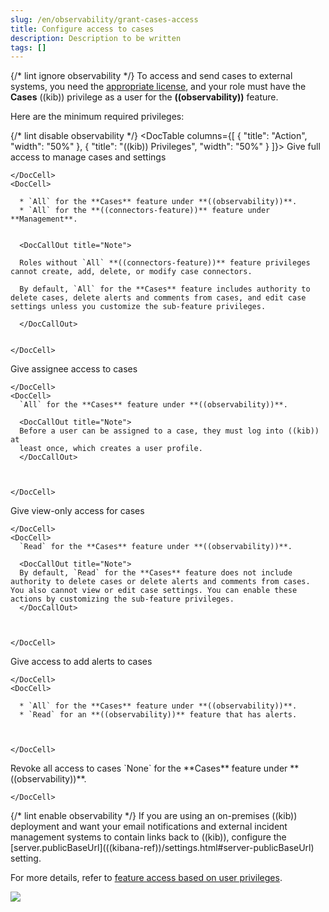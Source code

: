 ```yaml
---
slug: /en/observability/grant-cases-access
title: Configure access to cases
description: Description to be written
tags: []
---
```


<div id="grant-cases-access"></div>

{/* lint ignore observability */}
To access and send cases to external systems, you need the [appropriate license](((subscriptions))),
and your role must have the **Cases** ((kib)) privilege as a user for the **((observability))** feature.

Here are the minimum required privileges:

{/* lint disable observability */}
<DocTable columns={[
  {
    "title": "Action",
    "width": "50%"
  },
  {
    "title": "((kib)) Privileges",
    "width": "50%"
  }
]}>
  <DocRow>
    <DocCell>
      Give full access to manage cases and settings

    </DocCell>
    <DocCell>

      * `All` for the **Cases** feature under **((observability))**.
      * `All` for the **((connectors-feature))** feature under **Management**.


      <DocCallOut title="Note">

      Roles without `All` **((connectors-feature))** feature privileges cannot create, add, delete, or modify case connectors.

      By default, `All` for the **Cases** feature includes authority to delete cases, delete alerts and comments from cases, and edit case settings unless you customize the sub-feature privileges.

      </DocCallOut>


    </DocCell>
  </DocRow>
  <DocRow>
    <DocCell>
      Give assignee access to cases

    </DocCell>
    <DocCell>
      `All` for the **Cases** feature under **((observability))**.

      <DocCallOut title="Note">
      Before a user can be assigned to a case, they must log into ((kib)) at
      least once, which creates a user profile.
      </DocCallOut>



    </DocCell>
  </DocRow>
  <DocRow>
    <DocCell>
      Give view-only access for cases

    </DocCell>
    <DocCell>
      `Read` for the **Cases** feature under **((observability))**.

      <DocCallOut title="Note">
      By default, `Read` for the **Cases** feature does not include authority to delete cases or delete alerts and comments from cases. You also cannot view or edit case settings. You can enable these actions by customizing the sub-feature privileges.
      </DocCallOut>



    </DocCell>
  </DocRow>
  <DocRow>
    <DocCell>
      Give access to add alerts to cases

    </DocCell>
    <DocCell>

      * `All` for the **Cases** feature under **((observability))**.
      * `Read` for an **((observability))** feature that has alerts.



    </DocCell>
  </DocRow>
  <DocRow>
    <DocCell>Revoke all access to cases</DocCell>
    <DocCell>
      `None` for the **Cases** feature under **((observability))**.


    </DocCell>
  </DocRow>
</DocTable>
{/* lint enable observability */}

<DocCallOut title="Note">
If you are using an on-premises ((kib)) deployment and want your email
notifications and external incident management systems to contain links back
to ((kib)), configure the
[server.publicBaseUrl](((kibana-ref))/settings.html#server-publicBaseUrl) setting.
</DocCallOut>

For more details, refer to [feature access based on user privileges](((kibana-ref))/xpack-spaces.html#spaces-control-user-access).

![](images/cases-privileges.png)

